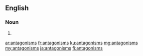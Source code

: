 ==English==

===Noun===
{{head|en|plural}}

# {{plural of|antagonism|lang=en}}

[[ar:antagonisms]]
[[fr:antagonisms]]
[[ku:antagonisms]]
[[mg:antagonisms]]
[[my:antagonisms]]
[[ja:antagonisms]]
[[fi:antagonisms]]